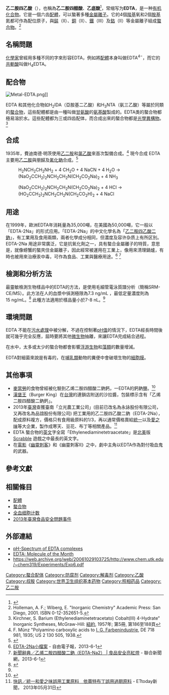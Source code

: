 {{chembox
| Verifiedfields = changed
| Watchedfields = changed
| verifiedrevid = 408562373
| ImageFile = EDTA.svg
| ImageFile_Ref = {{chemboximage|correct|??}}
| ImageName = Skeletal formula of ethylenediaminetetraacetic acid
| ImageFile1 = Sample of Ethylenediaminetetraacetic acid disodium salt.jpg
| ImageSize1 = 200
| ImageName1 = EDTA di-sodium salt
| ImageCaption1 = Disodium EDTA
| PIN = 
| SystematicName = 2-({2-[Bis(carboxymethyl)amino]ethyl}(carboxymethyl)amino)acetic acid
| OtherNames = {{unbulleted list|Diaminoethane-tetraacetic acid|Edetic acid|Ethylenedinitrilo-tetraacetic acid|Versene}}
|Section1={{Chembox Identifiers
| Abbreviations = EDTA, H<sub>4</sub>EDTA
| CASNo = 60-00-4
| CASNo_Ref = {{cascite|correct|CAS}}
| PubChem = 6049
| ChemSpiderID = 5826
| ChemSpiderID_Ref = {{chemspidercite|correct|chemspider}}
| UNII = 9G34HU7RV0
| UNII_Ref = {{fdacite|correct|FDA}}
| EINECS = 200-449-4
| UNNumber = 3077
| KEGG = D00052
| KEGG_Ref = {{keggcite|correct|kegg}}
| MeSHName = Edetic+Acid
| ChEBI = 42191
| ChEBI_Ref = {{ebicite|correct|EBI}}
| ChEMBL = 858
| ChEMBL_Ref = {{ebicite|correct|EBI}}
| RTECS = AH4025000
| Beilstein = 1716295
| Gmelin = 144943
| SMILES = [o]:c(:[oH])CN(CCN(Cc(:[o]):[oH])Cc(:[o]):[oH])Cc(:[o]):[oH]
| SMILES1 = OC(=O)CN(CCN(CC(O)=O)CC(O)=O)CC(O)=O
| StdInChI = 1S/C10H16N2O8/c13-7(14)3-11(4-8(15)16)1-2-12(5-9(17)18)6-10(19)20/h1-6H2,(H,13,14)(H,15,16)(H,17,18)(H,19,20)
| StdInChI_Ref = {{stdinchicite|correct|chemspider}}
| StdInChIKey = KCXVZYZYPLLWCC-UHFFFAOYSA-N
| StdInChIKey_Ref = {{stdinchicite|correct|chemspider}}
}}
|Section2={{Chembox Properties
| C=10 | H=16 | N=2 | O=8 
| Appearance = 无色晶体
| Density = 860 mg mL<sup>−1</sup> (at 20 °C)
| LogP = −0.836
| pKa = 1.782
| pKb = 12.215
}}
|Section3={{Chembox Thermochemistry
| DeltaHf = −1.7654–−1.7580 MJ mol<small>−1</small>
| DeltaHc = −4.4617–−4.4545 MJ mol<small>−1</small>
}}
|Section4={{Chembox Pharmacology
| ATCCode_prefix = S01
| ATCCode_suffix = XA05
| ATC_Supplemental = {{ATC|V03|AB03}} (salts)
| DrugBank = DB00974
| DrugBank_Ref = {{drugbankcite|correct|drugbank}}
| AdminRoutes = {{unbulleted list|肌肉注射|静脉注射}}
}}
|Section5={{Chembox Hazards
| GHSPictograms = {{gHS exclamation mark}}
| GHSSignalWord = '''WARNING'''
| HPhrases = {{h-phrases|319}}
| PPhrases = {{p-phrases|305+351+338}}
| EUIndex = 607-429-00-8
| EUClass = {{hazchem Xi}}
| RPhrases = {{r36}}
| SPhrases = {{s2}}, {{s26}}
| NFPA-H = 1
| NFPA-F = 0
| NFPA-R = 0
| LD50 = 1000 mg/kg (口服，大鼠)<ref>[http://chem.sis.nlm.nih.gov/chemidplus/rn/62-33-9 Substance Name: Sodium calcium edetate]. NIH.gov</ref>
}}
|Section6={{Chembox Related
| OtherFunction_label = alkanoic acids
| OtherFunction = {{unbulleted list|[[Daminozide|Daminozide]]|[[Octopine|Octopine]]}}
| OtherCompounds = {{unbulleted list|[[Triethylenetetramine|Triethylenetetramine]]|[[Tetraacetylethylenediamine|Tetraacetylethylenediamine]]|[[PMDTA|PMDTA]]|[[Bis-tris_propane|Bis-tris propane]]}}
}}
}}

'''乙二胺四乙酸'''（{{lang-en|Ethylenediaminetetraacetic acid}}），也稱為'''乙二胺四醋酸'''、'''乙底酸'''<ref> {{Cite book | author = F.James Holler, Stanley R. Crouch| editor = 方嘉德(翻譯) | title = 分析化學:古典分析 Skoog and West's Fundamentals of Analytical Chemistry|edition= 第9版 | chapter= 第17章| date = 2019年2月 | page=第 21頁| ISBN = 978-986-5840-09-9 | accessdate = 2022-02-08 | language = zh-hant }} </ref>，常缩写为'''EDTA'''，是一种[[有机化合物|有机化合物]]。它是一個六齿[[配體_(化學)|配體]]，可以螯著多種[[金屬|金屬]][[離子|離子]]。它的4個[[羧基|羧基]]氧和2個[[胺基|胺基]]氮都可作為配位原子，與[[錳|錳]]（II）、[[銅|銅]]（II）、[[鐵|鐵]]（III）及[[鈷|鈷]]（II）等金屬離子組成[[螯合物|螯合物]]。<ref>Holleman, A. F.; Wiberg, E. "Inorganic Chemistry" Academic Press: San Diego, 2001. ISBN 0-12-352651-5.</ref>

== 名稱問題 ==
[[化學家|化學家]]曾經用多種不同的字來形容EDTA，例如將[[配體_(化學)|配體]]本身叫做EDTA<sup>4−</sup>，而它的[[共軛酸|共軛酸]]叫做H<sub>4</sub>EDTA。

== 配合物 ==
[[File:Metal-EDTA.png|thumb]]]]

EDTA 和其他化合物如H<sub>2</sub>IDA（亞胺基二乙酸）和H<sub>3</sub>NTA（氨三乙酸）等屬於同類的[[螯合物|螯合物]]，這些配體都是由一種叫做[[甘氨酸|甘氨酸]]的[[氨基酸|氨基酸]]製成的。EDTA类的螯合物都極易溶於水。這些配體都为三或四齿配体，而合成出來的螯合物都是[[光學異構物|光學異構物]]。<ref>Kirchner, S. Barium (Ethylenediaminetetracetato) Cobalt(III) 4-Hydrate" Inorganic Syntheses, McGraw-Hill: [[紐約|紐約]], 1957年; 第5冊, 第186至188頁</ref>

==合成==
1935年，費迪南德·明茨使用[[乙二胺|乙二胺]]和[[氯乙酸|氯乙酸]]來首次製備合成。<ref>F. Münz "Polyamino carboxylic acids to [[IG_Farben|I. G. Farbenindustrie]], DE 718 981, 1935; US 2 130 505, 1938.</ref> 現今合成 EDTA主要用[[乙二胺|乙二胺]]與[[甲醛|甲醛]]及[[氰化鈉|氰化鈉]]合成。<ref>{{Cite web |url=http://www.chm.bris.ac.uk/motm/edta/synthesis_of_edta.htm |title=Synthesis of EDTA |accessdate=2013-06-17 |archive-date=2013-06-25 |archive-url=https://web.archive.org/web/20130625230153/http://www.chm.bris.ac.uk/motm/edta/synthesis_of_edta.htm |dead-url=yes }}</ref> 

:H<sub>2</sub>NCH<sub>2</sub>CH<sub>2</sub>NH<sub>2</sub> + 4 CH<sub>2</sub>O + 4 NaCN + 4 H<sub>2</sub>O → (NaO<sub>2</sub>CCH<sub>2</sub>)<sub>2</sub>NCH<sub>2</sub>CH<sub>2</sub>N(CH<sub>2</sub>CO<sub>2</sub>Na)<sub>2</sub> + 4 NH<sub>3</sub>

:(NaO<sub>2</sub>CCH<sub>2</sub>)<sub>2</sub>NCH<sub>2</sub>CH<sub>2</sub>N(CH<sub>2</sub>CO<sub>2</sub>Na)<sub>2</sub> + 4 HCl → (HO<sub>2</sub>CCH<sub>2</sub>)<sub>2</sub>NCH<sub>2</sub>CH<sub>2</sub>N(CH<sub>2</sub>CO<sub>2</sub>H)<sub>2</sub> + 4 NaCl
== 用途 ==
在1999年，歐洲EDTA年消耗量為35,000噸{{fact|date=2015-10-15}}，在美國為50,000噸{{fact|date=2015-10-15}}，它一般以「EDTA-2Na」的形式应用。「EDTA-2Na」的中文化學名為「[[乙二胺四乙酸二鈉|乙二胺四乙酸二鈉]]」，有工業用及食用兩類，兩者化學成分相同，但濃度及容许杂质上有所区別。EDTA-2Na 用途非常廣泛，它是抗氧化劑之一，具有螯合金屬離子的特質，意思是，就像螃蟹的螯夾住金屬離子，因此經常被運用在工業上，像用來清理鍋爐，有時也被用來治療汞中毒，可作為食品、工業與醫療用途。<ref name="libertytimes">[http://www.libertytimes.com.tw/2013/new/jun/1/today-fo3-2.htm EDTA-2Na小檔案] {{Wayback|url=http://www.libertytimes.com.tw/2013/new/jun/1/today-fo3-2.htm |date=20130716130235 }} - 自由電子報，2013-6-1</ref> <ref name="udn">[http://www.udn.com/2013/6/1/NEWS/NATIONAL/NATS10/7935945.shtml 新聞辭典／乙烯二胺四醋酸二鈉（EDTA-Na2） | 食品安全亮紅燈] {{Webarchive|url=https://archive.is/20130713033420/http://www.udn.com/2013/6/1/NEWS/NATIONAL/NATS10/7935945.shtml |date=2013-07-13 }} - 聯合新聞網，2013-6-1</ref>

==檢測和分析方法==
最靈敏檢測生物樣品中的EDTA的方法，是使用毛細管電泳質譜分析（簡稱SRM-CE/MS）。此方法在人的血漿中偵測極限為7.3 ng/mL ，最低定量濃度則為15 ng/mL。<ref name="sheppard">{{cite journal|author1 = Robin L. Sheppard|author2 = Jack Henion|title = Determining EDTA in Blood|url = http://pubs.acs.org/hotartcl/ac/97/aug/det.html|format = [http://scholar.google.co.uk/scholar?hl=en&lr=&q=intitle%3ADetermining+EDTA+in+Blood&as_publication=Analytical+Chemistry&as_ylo=1997&as_yhi=1997&btnG=Search Scholar search]|journal = Analytical Chemistry|publisher = Cornell University|date = August 1, 1997|volume = 69|issue = 15|pages = 477A-480A|pmid = 9253241|doi = 10.1021/ac971726p|archive-url = https://web.archive.org/web/19980120171243/http://pubs.acs.org/hotartcl/ac/97/aug/det.html|archive-date = 1998-01-20|access-date = 2019-01-13|dead-url = no}}</ref> 此種方法適用於樣品量小於7-8 nL。<ref name="sheppard" />

== 環境問題 ==
EDTA 不能在[[污水處理|污水處理]]中被分解，不過在控制著[[pH值|pH值]]的情況下，EDTA經長時間後就可幾乎完全反應，屆時要將其他[[微生物|微生物]]抽離，來讓EDTA完成結合過程。

在水中，太多或太少的螯合物都會影響[[浮游生物界|浮游生物]]和[[藻類|藻類]]的數量增減。

EDTA對細菌來說是有毒的，在[[哺乳類|哺乳類]]動物的糞便中會破壞生物的[[細胞膜|細胞膜]]。

== 其他事項 ==
* [[麥當勞|麥當勞]]的食物曾經被化驗到乙烯二胺四醋酸二鈉鈣，一EDTA的鈣鈉鹽。<ref>{{Cite news|title=McDonald's removing artificial additives from its burgers|url=https://money.cnn.com/2018/09/27/news/companies/mcdonalds-artificial-ingredients/index.html|newspaper=CNNMoney|accessdate=2021-07-11|first=Jordan|last=Valinsky|archive-date=2021-07-13|archive-url=https://web.archive.org/web/20210713142731/https://money.cnn.com/2018/09/27/news/companies/mcdonalds-artificial-ingredients/index.html}}</ref>
* [[漢堡王|漢堡王]]（Burger King）在[[台灣|台灣]]的連鎖店附送的沙拉醬，包裝標示含有「乙烯二胺四醋酸二鈉鈣」。{{fact|date=2015-10-15}}
* 2013年[[臺灣|臺灣]]查獲臺南「立光農工業公司」(目前已改名為永詠股份有限公司，又再改名為品誼股份有限公司) 把工業用的乙二胺四乙酸二鈉（EDTA-2Na），配成原料複方，價格只有食用級原料的1/3，再以通常價格賣給[[統一企業|統一]]以及[[愛之味|愛之味]]等大企業，製作成寒天、豆花、布丁等相關產品。<ref>[http://www.ettoday.net/news/20130531/215191.htm 快訊／統一和愛之味誤用工業原料　依蕾特布丁誤用過期原料] {{Wayback|url=http://www.ettoday.net/news/20130531/215191.htm |date=20130709123901 }} - ETtoday新聞， 2013年05月31日</ref>
* EDTA 螯合物的[[英語|英文]]字全寫「Ethylenediaminetetraacetate」是[[北美洲|北美]]版[[Scrabble|Scrabble]] 遊戲之中最長的英文字。
* 在[[電影|電影]]《[[幽靈刺客|幽靈刺客]]》和《幽靈刺客II》之中，劇中主角以EDTA作為對付吸血鬼的武器。

== 參考文獻 ==
{{reflist}}

== 相關條目 ==
* [[配體_(化學)|配體]]
* [[螯合物|螯合物]]
* [[全血细胞计数|全血细胞计数]]
* [[2013年臺灣食品安全問題事件|2013年臺灣食品安全問題事件]]

== 外部連結 ==
* [http://www.theoprax-research.com/pool.html pH-Spectrum of EDTA complexes]{{Wayback|url=http://www.theoprax-research.com/pool.html |date=20070315021431 }}
* [http://www.chm.bris.ac.uk/motm/edta/edtah.htm EDTA: Molecule of the Month]{{Wayback|url=http://www.chm.bris.ac.uk/motm/edta/edtah.htm |date=20070307150616 }}
* https://web.archive.org/web/20061029103725/http://www.chem.utk.edu/~chem319/Experiments/Exp6.pdf

{{螯合剂}}
{{Antithrombotics}}
{{HealthIssuesOfPlastics}}

[[Category:螯合配体|Category:螯合配体]]
[[Category:防腐剂|Category:防腐剂]]
[[Category:解毒剂|Category:解毒剂]]
[[Category:乙酸|Category:乙酸]]
[[Category:叔胺|Category:叔胺]]
[[Category:世界卫生组织基本药物|Category:世界卫生组织基本药物]]
[[Category:照相药品|Category:照相药品]]
[[Category:乙二胺|Category:乙二胺]]